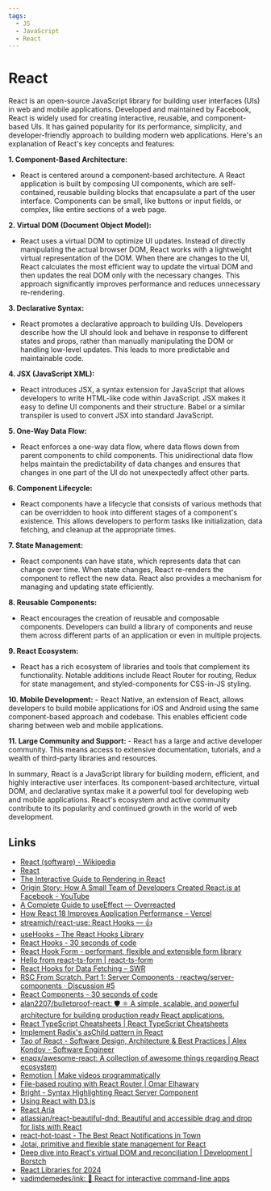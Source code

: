 ```yaml
---
tags:
  - JS
  - JavaScript
  - React
---
```


# React

React is an open-source JavaScript library for building user interfaces (UIs) in web and mobile applications. Developed and maintained by Facebook, React is widely used for creating interactive, reusable, and component-based UIs. It has gained popularity for its performance, simplicity, and developer-friendly approach to building modern web applications. Here's an explanation of React's key concepts and features:

**1. Component-Based Architecture:**

- React is centered around a component-based architecture. A React application is built by composing UI components, which are self-contained, reusable building blocks that encapsulate a part of the user interface. Components can be small, like buttons or input fields, or complex, like entire sections of a web page.

**2. Virtual DOM (Document Object Model):**

- React uses a virtual DOM to optimize UI updates. Instead of directly manipulating the actual browser DOM, React works with a lightweight virtual representation of the DOM. When there are changes to the UI, React calculates the most efficient way to update the virtual DOM and then updates the real DOM only with the necessary changes. This approach significantly improves performance and reduces unnecessary re-rendering.

**3. Declarative Syntax:**

- React promotes a declarative approach to building UIs. Developers describe how the UI should look and behave in response to different states and props, rather than manually manipulating the DOM or handling low-level updates. This leads to more predictable and maintainable code.

**4. JSX (JavaScript XML):**

- React introduces JSX, a syntax extension for JavaScript that allows developers to write HTML-like code within JavaScript. JSX makes it easy to define UI components and their structure. Babel or a similar transpiler is used to convert JSX into standard JavaScript.

**5. One-Way Data Flow:**

- React enforces a one-way data flow, where data flows down from parent components to child components. This unidirectional data flow helps maintain the predictability of data changes and ensures that changes in one part of the UI do not unexpectedly affect other parts.

**6. Component Lifecycle:**

- React components have a lifecycle that consists of various methods that can be overridden to hook into different stages of a component's existence. This allows developers to perform tasks like initialization, data fetching, and cleanup at the appropriate times.

**7. State Management:**

- React components can have state, which represents data that can change over time. When state changes, React re-renders the component to reflect the new data. React also provides a mechanism for managing and updating state efficiently.

**8. Reusable Components:**

- React encourages the creation of reusable and composable components. Developers can build a library of components and reuse them across different parts of an application or even in multiple projects.

**9. React Ecosystem:**

- React has a rich ecosystem of libraries and tools that complement its functionality. Notable additions include React Router for routing, Redux for state management, and styled-components for CSS-in-JS styling.

**10. Mobile Development:** - React Native, an extension of React, allows developers to build mobile applications for iOS and Android using the same component-based approach and codebase. This enables efficient code sharing between web and mobile applications.

**11. Large Community and Support:** - React has a large and active developer community. This means access to extensive documentation, tutorials, and a wealth of third-party libraries and resources.

In summary, React is a JavaScript library for building modern, efficient, and highly interactive user interfaces. Its component-based architecture, virtual DOM, and declarative syntax make it a powerful tool for developing web and mobile applications. React's ecosystem and active community contribute to its popularity and continued growth in the world of web development.

## Links

- [React (software) - Wikipedia](<https://en.wikipedia.org/wiki/React_(software)>)
- [React](https://react.dev/)
- [The Interactive Guide to Rendering in React](https://ui.dev/why-react-renders)
- [Origin Story: How A Small Team of Developers Created React.js at Facebook - YouTube](https://www.youtube.com/watch?v=8pDqJVdNa44)
- [A Complete Guide to useEffect — Overreacted](https://overreacted.io/a-complete-guide-to-useeffect/)
- [How React 18 Improves Application Performance – Vercel](https://vercel.com/blog/how-react-18-improves-application-performance)
- [streamich/react-use: React Hooks — 👍](https://github.com/streamich/react-use)
- [useHooks – The React Hooks Library](https://usehooks.com/)
- [React Hooks - 30 seconds of code](https://www.30secondsofcode.org/react/hooks/p/1/)
- [React Hook Form - performant, flexible and extensible form library](https://react-hook-form.com/)
- [Hello from react-ts-form | react-ts-form](https://react-ts-form.com/)
- [React Hooks for Data Fetching – SWR](https://swr.vercel.app/)
- [RSC From Scratch. Part 1: Server Components · reactwg/server-components · Discussion #5](https://github.com/reactwg/server-components/discussions/5)
- [React Components - 30 seconds of code](https://www.30secondsofcode.org/react/components/p/1/)
- [alan2207/bulletproof-react: 🛡️ ⚛️ A simple, scalable, and powerful architecture for building production ready React applications.](https://github.com/alan2207/bulletproof-react/tree/master)
- [React TypeScript Cheatsheets | React TypeScript Cheatsheets](https://react-typescript-cheatsheet.netlify.app/)
- [Implement Radix's asChild pattern in React](https://www.jacobparis.com/content/react-as-child)
- [Tao of React - Software Design, Architecture & Best Practices | Alex Kondov - Software Engineer](https://alexkondov.com/tao-of-react/)
- [enaqx/awesome-react: A collection of awesome things regarding React ecosystem](https://github.com/enaqx/awesome-react)
- [Remotion | Make videos programmatically](https://www.remotion.dev/)
- [File-based routing with React Router | Omar Elhawary](https://omarelhawary.me/blog/file-based-routing-with-react-router)
- [Bright - Syntax Highlighting React Server Component](https://bright.codehike.org/)
- [Using React with D3.js](https://2019.wattenberger.com/blog/react-and-d3?ck_subscriber_id=192963084)
- [React Aria](https://react-spectrum.adobe.com/react-aria/index.html)
- [atlassian/react-beautiful-dnd: Beautiful and accessible drag and drop for lists with React](https://github.com/atlassian/react-beautiful-dnd)
- [react-hot-toast - The Best React Notifications in Town](https://react-hot-toast.com/)
- [Jotai, primitive and flexible state management for React](https://jotai.org/)
- [Deep dive into React's virtual DOM and reconciliation | Development | Borstch](https://borstch.com/blog/deep-dive-into-reacts-virtual-dom-and-reconciliation)
- [React Libraries for 2024](https://www.robinwieruch.de/react-libraries/)
- [vadimdemedes/ink: 🌈 React for interactive command-line apps](https://github.com/vadimdemedes/ink)

